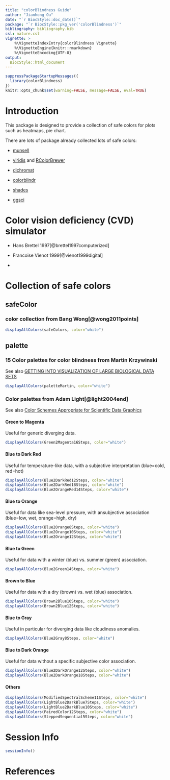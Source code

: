 ```yaml
---
title: "colorBlindness Guide"
author: "Jianhong Ou"
date: "`r BiocStyle::doc_date()`"
package: "`r BiocStyle::pkg_ver('colorBlindness')`"
bibliography: bibliography.bib
csl: nature.csl
vignette: >
    %\VignetteIndexEntry{colorBlindness Vignette}
    %\VignetteEngine{knitr::rmarkdown}
    %\VignetteEncoding{UTF-8}
output:
  BiocStyle::html_document
---
```


```r
suppressPackageStartupMessages({
  library(colorBlindness)
})
knitr::opts_chunk$set(warning=FALSE, message=FALSE, eval=TRUE)
```

# Introduction

This package is designed to provide a collection of safe colors for plots 
such as heatmaps, pie chart.

There are lots of package already collected lots of safe colors:
  
* [munsell](https://cran.r-project.org/web/packages/munsell/index.html)

* [viridis](https://cran.r-project.org/web/packages/viridis/index.html) and [RColorBrewer](https://cran.r-project.org/web/packages/RColorBrewer/index.html)

* [dichromat](https://cran.r-project.org/web/packages/dichromat/index.html)

* [colorblindr](https://github.com/clauswilke/colorblindr)

* [shades](https://cran.r-project.org/web/packages/shades/index.html)

* [ggsci](https://cran.r-project.org/web/packages/ggsci/index.html)


# Color vision deficiency (CVD) simulator

* Hans Brettel 1997[@brettel1997computerized]

* Francoise Vienot 1999[@vienot1999digital]

*

# Collection of safe colors

## safeColor 

### color collection from Bang Wong[@wong2011points]

```r
displayAllColors(safeColors, color="white")
```


## palette

### 15 Color palettes for color blindness from Martin Krzywinski

See also [GETTING INTO VISUALIZATION OF LARGE BIOLOGICAL DATA SETS](http://mkweb.bcgsc.ca/biovis2012/krzywinski-visualizing-biological-data.pdf)

```r
displayAllColors(paletteMartin, color="white")
```

### Color palettes from Adam Light[@light2004end]

See also [Color Schemes Appropriate for Scientific Data Graphics](http://geog.uoregon.edu/datagraphics/color_scales.htm)

#### Green to Magenta

Useful for generic diverging data. 

```r
displayAllColors(Green2Magenta16Steps, color="white")
```

#### Blue to Dark Red

Useful for temperature-like data, with a subjective interpretation (blue=cold, red=hot)

```r
displayAllColors(Blue2DarkRed12Steps, color="white")
displayAllColors(Blue2DarkRed18Steps, color="white")
displayAllColors(Blue2OrangeRed14Steps, color="white")
```


#### Blue to Orange

Useful for data like sea-level pressure, with ansubjective association (blue=low, wet, orange=high, dry) 

```r
displayAllColors(Blue2Orange8Steps, color="white")
displayAllColors(Blue2Orange10Steps, color="white")
displayAllColors(Blue2Orange12Steps, color="white")
```


#### Blue to Green

Useful for data with a winter (blue) vs. summer (green) association.

```r
displayAllColors(Blue2Green14Steps, color="white")
```


#### Brown to Blue

Useful for data with a dry (brown) vs. wet (blue) association.

```r
displayAllColors(Brown2Blue10Steps, color="white")
displayAllColors(Brown2Blue12Steps, color="white")
```


#### Blue to Gray

Useful in particular for diverging data like cloudiness anomalies.

```r
displayAllColors(Blue2Gray8Steps, color="white")
```


#### Blue to Dark Orange

Useful for data without a specific subjective color association.

```r
displayAllColors(Blue2DarkOrange12Steps, color="white")
displayAllColors(Blue2DarkOrange18Steps, color="white")
```

#### Others

```r
displayAllColors(ModifiedSpectralScheme11Steps, color="white")
displayAllColors(LightBlue2DarkBlue7Steps, color="white")
displayAllColors(LightBlue2DarkBlue10Steps, color="white")
displayAllColors(PairedColor12Steps, color="white")
displayAllColors(SteppedSequential5Steps, color="white")
```


# Session Info
```r
sessionInfo()
```

# References
